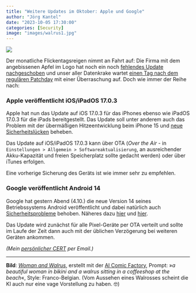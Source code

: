 ```yaml
---
title: "Weitere Updates im Oktober: Apple und Google"
author: "Jörg Kantel"
date: "2023-10-05 17:30:00"
categories: [Security]
image: "images/walrus1.jpg"
---
```


[![](images/walrus1-b.jpg)](https://www.flickr.com/photos/schockwellenreiter/53234732753/)

Der monatliche Flickentagsreigen nimmt an Fahrt auf: Die Firma mit dem angebissenen Apfel im Logo hat noch ein noch [fehlendes Update nachgeschoben](https://kantel.github.io/posts/2023092701_sonoma/) und unser aller Datenkrake wartet [einen Tag nach dem regulären Patchday](https://kantel.github.io/posts/2023100401_google_patchday/) mit einer Überraschung auf. Doch wie immer der Reihe nach:

### Apple veröffentlicht iOS/iPadOS 17.0.3

Apple hat nun das Update auf iOS 17.0.3 für das iPhones ebenso wie iPadOS 17.0.3 für die iPads bereitgestellt.  Das Update soll unter anderem auch das  Problem mit der übermäßigen Hitzeentwicklung beim iPhone 15 und [neue Sicherheitslücken](https://support.apple.com/de-de/HT213961) beheben.

Das Update auf  iOS/iPadOS 17.0.3 kann über OTA (*Over the Air* - in `Einstellungen > Allgemein > Softwareaktualisierung`, an ausreichender Akku-Kapazität und freien Speicherplatz sollte gedacht werden) oder über iTunes erfolgen.

Eine vorherige Sicherung des Geräts ist wie immer sehr zu empfehlen.

### Google veröffentlicht Android 14

Google hat gestern Abend (4.10.) die neue Version 14 seines Betriebssystems Android veröffentlicht und dabei natürlich auch [Sicherheitsprobleme](https://source.android.com/docs/security/bulletin/android-14) behoben. Näheres dazu [hier](https://blog.google/intl/de-de/produkte/android-chrome-mehr/made-by-google-android-14/) und [hier](https://www.android.com/android-14/).

Das Update wird zunächst für alle Pixel-Geräte per OTA verteilt und sollte im Laufe der Zeit dann auch mit der üblichen Verzögerung bei weiteren Geräten ankommen.

*(Mein [persönlicher CERT](http://www.gwdg.de/~mreiman1/) per Email.)*

---

**Bild**: *[Woman and Walrus](https://www.flickr.com/photos/schockwellenreiter/53234732753/)*, erstellt mit der [AI Comic Factory](http://cognitiones.kantel-chaos-team.de/multimedia/computergraphik/comicfactory.html), Prompt: »*a beautiful woman in bikini and a walrus sitting in a coffeeshop at the beach*«, Style: Franco-Belgian. (Vom Aussehen eines Walrosses scheint die KI auch nur eine vage Vorstellung zu haben.&nbsp;🤓)